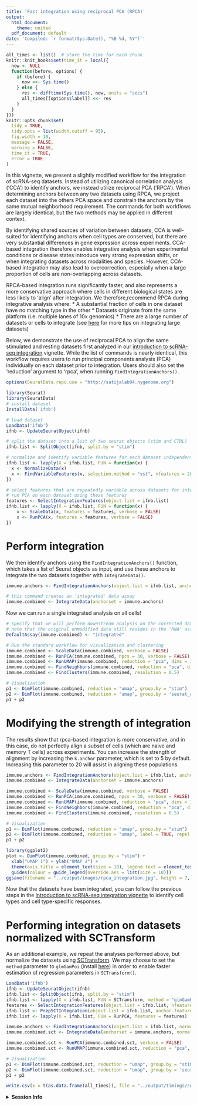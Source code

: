 ```yaml
---
title: 'Fast integration using reciprocal PCA (RPCA)'
output:
  html_document:
    theme: united
  pdf_document: default
date: 'Compiled: `r format(Sys.Date(), "%B %d, %Y")`'
---
```


```r
all_times <- list()  # store the time for each chunk
knitr::knit_hooks$set(time_it = local({
  now <- NULL
  function(before, options) {
    if (before) {
      now <<- Sys.time()
    } else {
      res <- difftime(Sys.time(), now, units = "secs")
      all_times[[options$label]] <<- res
    }
  }
}))
knitr::opts_chunk$set(
  tidy = TRUE,
  tidy.opts = list(width.cutoff = 95),
  fig.width = 10,
  message = FALSE,
  warning = FALSE,
  time_it = TRUE,
  error = TRUE
)
```

In this vignette, we present a slightly modified workflow for the integration of scRNA-seq datasets. Instead of utilizing canonical correlation analysis (‘CCA’) to identify anchors, we instead utilize reciprocal PCA (‘RPCA’). When determining anchors between any two datasets using RPCA, we project each dataset into the others PCA space and constrain the anchors by the same mutual neighborhood requirement. The commands for both workflows are largely identical, but the two methods may be applied in different context.

By identifying shared sources of variation between datasets, CCA is well-suited for identifying anchors when cell types are conserved, but there are very substantial differences in gene expression across experiments. CCA-based integration therefore enables integrative analysis when experimental conditions or disease states introduce very strong expression shifts, or when integrating datasets across modalities and species. However, CCA-based integration may also lead to overcorrection, especially when a large proportion of cells are non-overlapping across datasets.

RPCA-based integration runs significantly faster, and also represents a more conservative approach where cells in different biological states are less likely to 'align' after integration. We therefore,recommend RPCA during integrative analysis where:
* A substantial fraction of cells in one dataset have no matching type in the other
* Datasets originate from the same platform (i.e. multiple lanes of 10x genomics)
* There are a large number of datasets or cells to integrate (see [here](integration_large_datasets.html) for more tips on integrating large datasets) 

Below, we demonstrate the use of reciprocal PCA to align the same stimulated and resting datasets first analyzed in our [introduction to scRNA-seq integration](integration_introduction.html) vignette. While the list of commands is nearly identical, this workflow requires users to run principal components analysis (PCA) individually on each dataset prior to integration. Users should also set the 'reduction' argument to 'rpca', when running `FindIntegrationAnchors()`.

```r
options(SeuratData.repo.use = "http://satijalab04.nygenome.org")
```

```r
library(Seurat)
library(SeuratData)
# install dataset
InstallData('ifnb')
```

```r
# load dataset
LoadData('ifnb')
ifnb <- UpdateSeuratObject(ifnb)

# split the dataset into a list of two seurat objects (stim and CTRL)
ifnb.list <- SplitObject(ifnb, split.by = "stim")

# normalize and identify variable features for each dataset independently
ifnb.list <- lapply(X = ifnb.list, FUN = function(x) {
  x <- NormalizeData(x)
  x <- FindVariableFeatures(x, selection.method = "vst", nfeatures = 2000)
})

# select features that are repeatedly variable across datasets for integration
# run PCA on each dataset using these features
features <- SelectIntegrationFeatures(object.list = ifnb.list)
ifnb.list <- lapply(X = ifnb.list, FUN = function(x) {
    x <- ScaleData(x, features = features, verbose = FALSE)
    x <- RunPCA(x, features = features, verbose = FALSE)
})
```

# Perform integration

We then identify anchors using the `FindIntegrationAnchors()` function, which takes a list of Seurat objects as input, and use these anchors to integrate the two datasets together with `IntegrateData()`.

```r
immune.anchors <- FindIntegrationAnchors(object.list = ifnb.list, anchor.features = features,reduction = 'rpca')
```

```r
# this command creates an 'integrated' data assay
immune.combined <- IntegrateData(anchorset = immune.anchors)
```

Now we can run a single integrated analysis on all cells!

```r
# specify that we will perform downstream analysis on the corrected data
# note that the original unmodified data still resides in the 'RNA' assay
DefaultAssay(immune.combined) <- "integrated"

# Run the standard workflow for visualization and clustering
immune.combined <- ScaleData(immune.combined, verbose = FALSE)
immune.combined <- RunPCA(immune.combined, npcs = 30, verbose = FALSE)
immune.combined <- RunUMAP(immune.combined, reduction = "pca", dims = 1:30)
immune.combined <- FindNeighbors(immune.combined, reduction = "pca", dims = 1:30)
immune.combined <- FindClusters(immune.combined, resolution = 0.5)
```

```r
# Visualization
p1 <- DimPlot(immune.combined, reduction = "umap", group.by = "stim")
p2 <- DimPlot(immune.combined, reduction = "umap", group.by = 'seurat_annotations',label = TRUE, repel = TRUE)
p1 + p2
```

# Modifying the strength of integration

The results show that rpca-based integration is more conservative, and in this case, do not perfectly align a subset of cells (which are naive and memory T cells) across experiments. You can increase the strength of alignment by increasing the `k.anchor` parameter, which is set to 5 by default. Increasing this parameter to 20 will assist in aligning these populations.

```r
immune.anchors <- FindIntegrationAnchors(object.list = ifnb.list, anchor.features = features,reduction = 'rpca', k.anchor = 20)
immune.combined <- IntegrateData(anchorset = immune.anchors)

immune.combined <- ScaleData(immune.combined, verbose = FALSE)
immune.combined <- RunPCA(immune.combined, npcs = 30, verbose = FALSE)
immune.combined <- RunUMAP(immune.combined, reduction = "pca", dims = 1:30)
immune.combined <- FindNeighbors(immune.combined, reduction = "pca", dims = 1:30)
immune.combined <- FindClusters(immune.combined, resolution = 0.5)
```

```r
# Visualization
p1 <- DimPlot(immune.combined, reduction = "umap", group.by = "stim")
p2 <- DimPlot(immune.combined, reduction = "umap", label = TRUE, repel = TRUE)
p1 + p2
```

```r
library(ggplot2)
plot <- DimPlot(immune.combined, group.by = "stim") +
  xlab("UMAP 1") + ylab("UMAP 2") + 
  theme(axis.title = element_text(size = 18), legend.text = element_text(size = 18)) + 
  guides(colour = guide_legend(override.aes = list(size = 10)))
ggsave(filename = "../output/images/rpca_integration.jpg", height = 7, width = 12, plot = plot, quality = 50)
```

Now that the datasets have been integrated, you can follow the previous steps in the [introduction to scRNA-seq integration vignette](integration_introduction.html) to identify cell types and cell type-specific responses.

# Performing integration on datasets normalized with SCTransform

As an additional example, we repeat the analyses performed above, but normalize the datasets using [SCTransform](sctransform_vignette.html). We may choose to set the `method` parameter to `glmGamPoi` (install [here](https://bioconductor.org/packages/release/bioc/html/glmGamPoi.html)) in order to enable faster estimation of regression parameters in `SCTransform()`.  

```r
LoadData('ifnb')
ifnb <- UpdateSeuratObject(ifnb)
ifnb.list <- SplitObject(ifnb, split.by = "stim")
ifnb.list <- lapply(X = ifnb.list, FUN = SCTransform, method = "glmGamPoi")
features <- SelectIntegrationFeatures(object.list = ifnb.list, nfeatures = 3000)
ifnb.list <- PrepSCTIntegration(object.list = ifnb.list, anchor.features = features)
ifnb.list <- lapply(X = ifnb.list, FUN = RunPCA, features = features)
```

```r
immune.anchors <- FindIntegrationAnchors(object.list = ifnb.list, normalization.method = 'SCT', anchor.features = features, dims = 1:30, reduction = 'rpca', k.anchor = 20)
immune.combined.sct <- IntegrateData(anchorset = immune.anchors, normalization.method = 'SCT', dims = 1:30)
```

```r
immune.combined.sct <- RunPCA(immune.combined.sct, verbose = FALSE)
immune.combined.sct <- RunUMAP(immune.combined.sct, reduction = "pca", dims = 1:30)
```

```r
# Visualization
p1 <- DimPlot(immune.combined.sct, reduction = "umap", group.by = "stim")
p2 <- DimPlot(immune.combined.sct, reduction = "umap", group.by = 'seurat_annotations',label = TRUE, repel = TRUE)
p1 + p2
```

```r
write.csv(x = t(as.data.frame(all_times)), file = "../output/timings/seurat5_integration_rpca.csv")
```

<details>
  <summary>**Session Info**</summary>
```r
sessionInfo()
```
</details>

